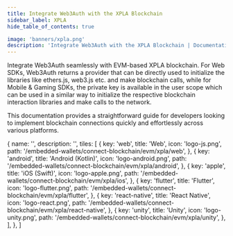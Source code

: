 ```yaml
---
title: Integrate Web3Auth with the XPLA Blockchain
sidebar_label: XPLA
hide_table_of_contents: true

image: 'banners/xpla.png'
description: 'Integrate Web3Auth with the XPLA Blockchain | Documentation - Web3Auth'
---
```



<SEO
  title="Integrate Web3Auth with the XPLA Blockchain"
  description="Integrate Web3Auth with the XPLA Blockchain | Documentation - Web3Auth"
  image="https://web3auth.io/docs/banners/xpla.png"
  slug="/embedded-wallets/connect-blockchain/evm/xpla"
/>

Integrate Web3Auth seamlessly with EVM-based XPLA blockchain. For Web SDKs, Web3Auth returns a provider that can be directly used to initialize the libraries like ethers.js, web3.js etc. and make blockchain calls, while for Mobile & Gaming SDKs, the private key is available in the user scope which can be used in a similar way to initialize the respective blockchain interaction libraries and make calls to the network.

This documentation provides a straightforward guide for developers looking to implement blockchain connections quickly and effortlessly across various platforms.

  {
    name: '',
    description: '',
    tiles: [
      {
        key: 'web',
        title: 'Web',
        icon: 'logo-js.png',
        path: '/embedded-wallets/connect-blockchain/evm/xpla/web',
      },
      {
        key: 'android',
        title: 'Android (Kotlin)',
        icon: 'logo-android.png',
        path: '/embedded-wallets/connect-blockchain/evm/xpla/android',
      },
      {
        key: 'apple',
        title: 'iOS (Swift)',
        icon: 'logo-apple.png',
        path: '/embedded-wallets/connect-blockchain/evm/xpla/ios',
      },
      {
        key: 'flutter',
        title: 'Flutter',
        icon: 'logo-flutter.png',
        path: '/embedded-wallets/connect-blockchain/evm/xpla/flutter',
      },
      {
        key: 'react-native',
        title: 'React Native',
        icon: 'logo-react.png',
        path: '/embedded-wallets/connect-blockchain/evm/xpla/react-native',
      },
      {
        key: 'unity',
        title: 'Unity',
        icon: 'logo-unity.png',
        path: '/embedded-wallets/connect-blockchain/evm/xpla/unity',
      },
    ],
  },
]

<Tiles tileGroups={XPLA} />

